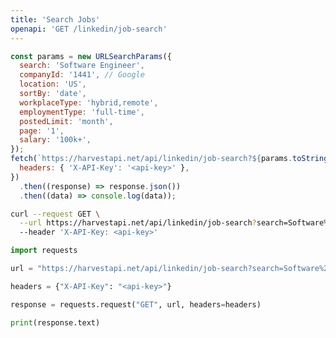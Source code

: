 ```yaml
---
title: 'Search Jobs'
openapi: 'GET /linkedin/job-search'
---
```



<CodeGroup>

```javascript JavaScript
const params = new URLSearchParams({
  search: 'Software Engineer',
  companyId: '1441', // Google
  location: 'US',
  sortBy: 'date',
  workplaceType: 'hybrid,remote',
  employmentType: 'full-time',
  postedLimit: 'month',
  page: '1',
  salary: '100k+',
});
fetch(`https://harvestapi.net/api/linkedin/job-search?${params.toString()}`, {
  headers: { 'X-API-Key': '<api-key>' },
})
  .then((response) => response.json())
  .then((data) => console.log(data));
```

```bash cURL
curl --request GET \
  --url https://harvestapi.net/api/linkedin/job-search?search=Software%20Engineer&companyId=1441&location=US&sortBy=date&workplaceType=hybrid&postedLimit=month&page=1 \
  --header 'X-API-Key: <api-key>'
```

```python Python
import requests

url = "https://harvestapi.net/api/linkedin/job-search?search=Software%20Engineer&companyId=1441&location=US&sortBy=date&workplaceType=hybrid&postedLimit=month&page=1"

headers = {"X-API-Key": "<api-key>"}

response = requests.request("GET", url, headers=headers)

print(response.text)
```

</CodeGroup>

<GetCompanyId />

<GeoIdSnippet />
